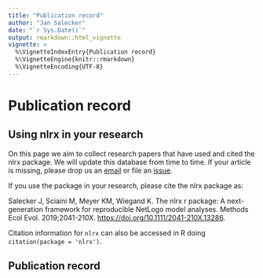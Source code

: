 ```yaml
---
title: "Publication record"
author: "Jan Salecker"
date: "`r Sys.Date()`"
output: rmarkdown::html_vignette
vignette: >
  %\VignetteIndexEntry{Publication record}
  %\VignetteEngine{knitr::rmarkdown}
  %\VignetteEncoding{UTF-8}
---
```


# Publication record

## Using nlrx in your research

On this page we aim to collect research papers that have used and cited the nlrx package. We will update this database from time to time. If your article is missing, please drop us an [email](mailto:jsaleck@gwdg.de) or file an [issue](https://github.com/ropensci/nlrx/issues/new).

If you use the package in your research, please cite the nlrx package as:

Salecker J, Sciaini M, Meyer KM, Wiegand K. The nlrx r package: A next-generation framework for reproducible NetLogo model analyses. Methods Ecol Evol. 2019;2041-210X. [https://doi.org/10.1111/2041-210X.13286](https://doi.org/10.1111/2041-210X.13286).

Citation information for `nlrx` can also be accessed in R doing `citation(package = 'nlrx')`.


## Publication record

<script src="//bibbase.org/show?bib=https://raw.githubusercontent.com/ropensci/nlrx/master/vignettes/articles/nlrx_papers.bib&jsonp=1&sort=author_short"></script>

